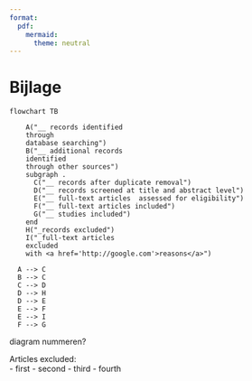 ```yaml
---
format:
  pdf:
    mermaid:
      theme: neutral
---
```


# Bijlage

<!--
Mermaid diagram showing the replicating the CADIMA SLR diagram.
-->

```mermaid
flowchart TB

    A("__ records identified 
    through 
    database searching")
    B("__ additional records 
    identified  
    through other sources")
    subgraph .
      C("__ records after duplicate removal")  
      D("__ records screened at title and abstract level")
      E("__ full-text articles  assessed for eligibility")
      F("__ full-text articles included")
      G("__ studies included")
    end
    H("_records excluded")
    I("_full-text articles 
    excluded 
    with <a href='http://google.com'>reasons</a>")
  
  A --> C
  B --> C
  C --> D
  D --> H
  D --> E
  E --> F
  E --> I
  F --> G
```

diagram nummeren?

Articles excluded:  
- first
- second
- third
- fourth

